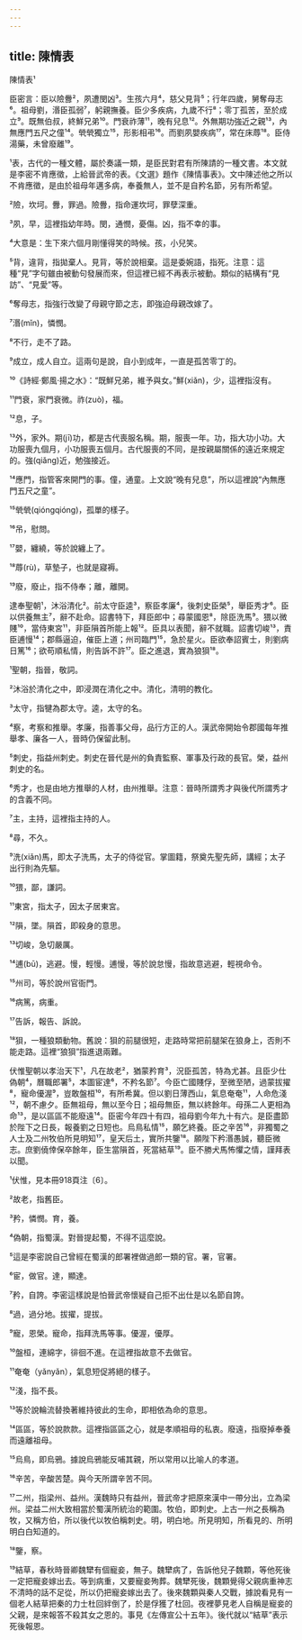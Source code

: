 ```yaml
---
---
---
```

title: 陳情表
---




陳情表¹

臣密言：臣以險釁²，夙遭閔凶³。生孩六月⁴，慈父見背⁵；行年四歲，舅奪母志⁶。祖母劉，湣臣孤弱⁷，躬親撫養。臣少多疾病，九歲不行⁸；零丁孤苦，至於成立⁹。既無伯叔，終鮮兄弟¹⁰。門衰祚薄¹¹，晚有兒息¹²。外無期功強近之親¹³，內無應門五尺之僮¹⁴。煢煢獨立¹⁵，形影相弔¹⁶。而劉夙嬰疾病¹⁷，常在床蓐¹⁸。臣侍湯藥，未曾廢離¹⁹。

¹表，古代的一種文體，屬於奏議一類，是臣民對君有所陳請的一種文書。本文就是李密不肯應徵，上給晉武帝的表。《文選》題作《陳情事表》。文中陳述他之所以不肯應徵，是由於祖母年邁多病，奉養無人，並不是自矜名節，另有所希望。

²險，坎坷。釁，罪過。險釁，指命運坎坷，罪孽深重。

³夙，早，這裡指幼年時。閔，通憫，憂傷。凶，指不幸的事。

⁴大意是：生下來六個月剛懂得笑的時候。孩，小兒笑。

⁵背，違背，指拋棄人。見背，等於說相棄。這是委婉語，指死。注意：這種“見”字句雖由被動句發展而來，但這裡已經不再表示被動。類似的結構有“見訪”、“見愛”等。

⁶奪母志，指強行改變了母親守節之志，即強迫母親改嫁了。

⁷湣(mǐn)，憐憫。

⁸不行，走不了路。

⁹成立，成人自立。這兩句是說，自小到成年，一直是孤苦零丁的。

¹⁰《詩經·鄭風·揚之水》：“既鮮兄弟，維予與女。”鮮(xiǎn)，少，這裡指沒有。

¹¹門衰，家門衰微。祚(zuò)，福。

¹²息，子。

¹³外，家外。期(jī)功，都是古代喪服名稱。期，服喪一年。功，指大功小功。大功服喪九個月，小功服喪五個月。古代服喪的不同，是按親屬關係的遠近來規定的。強(qiǎng)近，勉強接近。

¹⁴應門，指管客來開門的事。僮，通童。上文說“晚有兒息”，所以這裡說“內無應門五尺之童”。

¹⁵煢煢(qióngqióng)，孤單的樣子。

¹⁶吊，慰問。

¹⁷嬰，纏繞，等於說纏上了。

¹⁸蓐(rù)，草墊子，也就是寢褥。

¹⁹廢，廢止，指不侍奉；離，離開。

逮奉聖朝¹，沐浴清化²。前太守臣逵³，察臣孝廉⁴，後刺史臣榮⁵，舉臣秀才⁶。臣以供養無主⁷，辭不赴命。詔書特下，拜臣郎中；尋蒙國恩⁸，除臣洗馬⁹。猥以微賤¹⁰，當侍東宮¹¹，非臣隕首所能上報¹²。臣具以表聞，辭不就職。詔書切峻¹³，責臣逋慢¹⁴；郡縣逼迫，催臣上道；州司臨門¹⁵，急於星火。臣欲奉詔賓士，則劉病日篤¹⁶；欲苟順私情，則告訴不許¹⁷。臣之進退，實為狼狽¹⁸。

¹聖朝，指晉，敬詞。

²沐浴於清化之中，即浸潤在清化之中。清化，清明的教化。

³太守，指犍為郡太守。逵，太守的名。

⁴察，考察和推舉。孝廉，指善事父母，品行方正的人。漢武帝開始令郡國每年推舉孝、廉各一人，晉時仍保留此制。

⁵刺史，指益州刺史。刺史在晉代是州的負責監察、軍事及行政的長官。榮，益州刺史的名。

⁶秀才，也是由地方推舉的人材，由州推舉。注意：晉時所謂秀才與後代所謂秀才的含義不同。

⁷主，主持，這裡指主持的人。

⁸尋，不久。

⁹洗(xiǎn)馬，即太子洗馬，太子的侍從官。掌圖籍，祭奠先聖先師，講經；太子出行則為先驅。

¹⁰猥，鄙，謙詞。

¹¹東宮，指太子，因太子居東宮。

¹²隕，墜。隕首，即殺身的意思。

¹³切峻，急切嚴厲。

¹⁴逋(bū)，逃避。慢，輕慢。逋慢，等於說怠慢，指故意逃避，輕視命令。

¹⁵州司，等於說州官衙門。

¹⁶病篤，病重。

¹⁷告訴，報告、訴說。

¹⁸狽，一種狼類動物。舊說：狽的前腿很短，走路時常把前腿架在狼身上，否則不能走路。這裡“狼狽”指進退兩難。

伏惟聖朝以孝治天下¹，凡在故老²，猶蒙矜育³，況臣孤苦，特為尤甚。且臣少仕偽朝⁴，曆職郎署⁵，本圖宦達⁶，不矜名節⁷。今臣亡國賤俘，至微至陋，過蒙拔擢⁸，寵命優渥⁹，豈敢盤桓¹⁰，有所希冀。但以劉日薄西山，氣息奄奄¹¹，人命危淺¹²，朝不慮夕。臣無祖母，無以至今日；祖母無臣，無以終餘年。母孫二人更相為命¹³，是以區區不能廢遠¹⁴。臣密今年四十有四，祖母劉今年九十有六。是臣盡節於陛下之日長，報養劉之日短也。烏鳥私情¹⁵，願乞終養。臣之辛苦¹⁶，非獨蜀之人士及二州牧伯所見明知¹⁷，皇天后土，實所共鑒¹⁸。願陛下矜湣愚誠，聽臣微志。庶劉僥倖保卒餘年，臣生當隕首，死當結草¹⁹。臣不勝犬馬怖懼之情，謹拜表以聞。

¹伏惟，見本冊918頁注〔6〕。

²故老，指舊臣。

³矜，憐憫。育，養。

⁴偽朝，指蜀漢。對晉提起蜀，不得不這麼說。

⁵這是李密說自己曾經在蜀漢的郎署裡做過郎一類的官。署，官署。

⁶宦，做官。達，顯達。

⁷矜，自誇。李密這樣說是怕晉武帝懷疑自己拒不出仕是以名節自誇。

⁸過，過分地。拔擢，提拔。

⁹寵，恩榮。寵命，指拜洗馬等事。優渥，優厚。

¹⁰盤桓，連綿字，徘徊不進。在這裡指故意不去做官。

¹¹奄奄（yǎnyǎn），氣息短促將絕的樣子。

¹²淺，指不長。

¹³等於說輪流替換著維持彼此的生命，即相依為命的意思。

¹⁴區區，等於說款款。這裡指區區之心，就是孝順祖母的私衷。廢遠，指廢掉奉養而遠離祖母。

¹⁵烏鳥，即烏鴉。據說烏鴉能反哺其親，所以常用以比喻人的孝道。

¹⁶辛苦，辛酸苦楚。與今天所謂辛苦不同。

¹⁷二州，指梁州、益州。漢魏時只有益州，晉武帝才把原來漢中一帶分出，立為梁州。梁益二州大致相當於蜀漢所統治的範圍。牧伯，即刺史。上古一州之長稱為牧，又稱方伯，所以後代以牧伯稱刺史。明，明白地。所見明知，所看見的、所明明白白知道的。

¹⁸鑒，察。

¹⁹結草，春秋時晉卿魏犫有個寵妾，無子。魏犫病了，告訴他兒子魏顆，等他死後一定把寵妾嫁出去。等到病重，又要寵妾殉葬。魏犫死後，魏顆覺得父親病重神志不清時的話不足從，所以仍把寵妾嫁出去了。後來魏顆與秦人交戰，據說看見有一個老人結草把秦的力士杜回絆倒了，於是俘獲了杜回。夜裡夢見老人自稱是寵妾的父親，是來報答不殺其女之恩的。事見《左傳宣公十五年》。後代就以“結草”表示死後報恩。